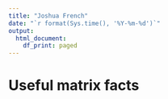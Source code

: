 ```yaml
---
title: "Joshua French"
date: "`r format(Sys.time(), '%Y-%m-%d')`"
output:
  html_document:
    df_print: paged
---
```


# Useful matrix facts

<!-- ## Matrix differentiation -->

<!-- Let $\mathbf{y} = (y_1, y_2, \ldots, y_n) -->

<!-- ## Matrix Differentiation 1 -->

<!-- Let $$\mathbf{y=Ax},$$ -->
<!-- where $\mathbf{y}$ is $m\times 1$, $\mathbf{x}$ is $n\times 1$ , $\mathbf{A}$ is $m\times n$, and $\mathbf{A}$ does not depend on $\mathbf{x}$, then  -->
<!-- $$\frac{\partial \mathbf{y}}{\partial \mathbf{x}}=A$$ -->

<!-- ## Matrix Differentiation 1 (Proof) -->

<!-- Since $i$th element of $\mathbf{y}$ is given by  -->
<!-- $$y_i=\sum\limits_{k=1}^{n}a_{ik}x_k,$$ -->
<!-- it follows that  -->
<!-- $$\frac{\partial y_i}{\partial x_j}=a_{ij}$$ -->
<!-- for all $i=1,\dots ,m,\quad j=1,\dots ,n$. Hence -->
<!-- $$\frac{\partial \mathbf{y}}{\partial \mathbf{x}}=A$$ -->


<!-- ## Matrix Differentiation 2 -->

<!-- Let the scalar $\alpha$ be defined by $$\alpha =\mathbf{y}^T\mathbf{Ax},$$ -->
<!-- 	where $\mathbf{y}$ is $m\times 1$, $\mathbf{x}$ is $n\times 1$ , $\mathbf{A}$ is $m\times n$, and $\mathbf{A}$ does not depend on $\mathbf{x}$ and $\mathbf{y}$, then -->
<!-- 	$$\frac{\partial \alpha }{\partial \mathbf{x}}=\mathbf{y}^T\mathbf{A}$$ -->
<!-- 	$$\frac{\partial \alpha }{\partial \mathbf{y}}=\mathbf{x}^T\mathbf{A}^T$$ -->

<!-- ## Matrix Differentiation 2 (Proof)	 -->

<!-- Define $\mathbf{w}^T=\mathbf{y}^T\mathbf{A}$ -->
<!-- 	and note that $\alpha =\mathbf{w}^T\mathbf{x}$ -->

<!-- Hence,  -->
<!-- 	$$\frac{\partial \alpha}{\partial \mathbf{x}}=\mathbf{w}^T=\mathbf{y}^T\mathbf{A}.$$ -->
<!-- 	Since $\alpha$ is a scalar we can write -->
<!-- 	$$\alpha =\alpha^T=\mathbf{x}^T\mathbf{A}^T\mathbf{y}$$ -->
<!-- 	hence,  -->
<!-- 	$$\frac{\partial \alpha }{\partial \mathbf{y}}=\mathbf{x}^T\mathbf{A}^T$$ -->

<!-- ## Matrix Differentiation 3 -->
<!-- For the special case in which the scalar $\alpha$ is given by the quadratic form$$\alpha=\mathbf{x}^T\mathbf{A}\mathbf{x}$$ -->
<!-- 	where  $\mathbf{x}$ is $n\times 1$ , $\mathbf{A}$ is $n\times n$, and $\mathbf{A}$ does not depend on $\mathbf{x}$, then  -->
<!-- 	$$\frac{\partial \alpha}{\partial \mathbf{x}}=\mathbf{x}^T(\mathbf{A}+\mathbf{A}^T)$$ -->

<!-- ## Matrix Differentiation 3 (Proof) -->
<!-- By definition,$$\alpha =\sum\limits_{j=1}^{n}\sum\limits_{i=1}^{n}a_{ij}x_ix_j$$ -->
<!-- 	Differentiating with respect to the $k$th element of $x$ we have -->
<!-- 	$$\frac{\partial \alpha}{\partial x_k}=\sum\limits_{j=1}^{n}a_{kj}x_j+\sum\limits_{i=1}^{n}a_{ik}x_i$$ -->
<!-- 	for all $k=1,\dots ,n$, and consequently, -->
<!-- 	$$\frac{\partial \alpha }{\partial \mathbf{x}}=\mathbf{x}^T\mathbf{A}^T+\mathbf{x}^T\mathbf{A}=\mathbf{x}^T(A^T+A)$$ -->

<!-- ## Matrix Differentiation 3.5 -->

<!-- For the special case where $\mathbb{A}$ is a symmetric matrix and  -->
<!-- 	$$\alpha=\mathbf{x}^T\mathbf{A}\mathbf{x}$$ -->
<!-- 	where  $\mathbf{x}$ is $n\times 1$ , $\mathbf{A}$ is $n\times n$, and $\mathbf{A}$ does not depend on $\mathbf{x}$, then  -->
<!-- 	$$\frac{\partial \alpha}{\partial \mathbf{x}}=2\mathbf{x}^T\mathbb{A}.$$ -->

<!-- ## Matrix Differentiation 4 -->

<!-- Let the scalar $\alpha$ be defined by$$\alpha =\mathbf{y}^T\mathbf{x}$$ -->
<!-- 	where $\mathbf{y}$ is $n\times 1$, $\mathbf{x}$ is $n\times 1$, and both $\mathbf{y}$ and $\mathbf{x}$ are functions of the vector $\mathbf{z}$. Then -->
<!-- 	$$\frac{\partial \alpha}{\partial \mathbf{z}}=\mathbf{x}^T\frac{\partial \mathbf{y}}{\partial \mathbf{z}}+\mathbf{y}^T\frac{\partial \mathbf{x}}{\partial \mathbf{z}}$$ -->

<!-- ## Matrix Differentiation 4.5 -->

<!-- Let the scalar $\alpha$ be defined by -->
<!-- 	$$\alpha =\mathbf{x}^T\mathbf{x}$$ -->
<!-- 	where $\mathbf{x}$ is $n\times 1$, and $\mathbf{x}$ is a function of the vector $\mathbf{z}$. Then -->
<!-- 	$$\frac{\partial \alpha }{\partial \mathbf{z}}=2\mathbf{x}^T\frac{\partial \mathbf{x}}{\partial \mathbf{z}}.$$ -->

